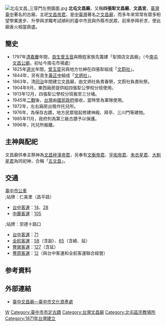 {{tw monument
|name=北屯文昌廟
|formername=
|image=Beitun Wenchang Temple.JPG
|imagename=文昌廟正殿
|othername=文昌宮、文昌祠、文蔚社、文炳社
|formalname=
|level=直轄市定古蹟
|class=閩南式廟宇
|time={{QIN}}[[同治|同治]]十年（1871年）
|location={{ROC-TW}}[[臺中市|臺中市]][[北屯區|北屯區]]昌平路2段41號
|open=06:30－20:00
|cost=免費
|website=
|reg_url =https://nchdb.boch.gov.tw/assets/advanceSearch/monument/19851127000007
}}
[[File:北屯文昌_三穿門左側牆面.jpg|thumb]]
'''北屯文昌廟'''，又稱'''四張犁文昌廟'''、'''文昌宮'''，[[臺灣|臺灣]][[臺中|臺中]]著名的古廟，主祀[[文昌帝君|文昌帝君]]，是[[中臺灣|中臺灣]]著名之[[文昌廟|文昌廟]]，而多年來常常有眾多盼望學業進步、升學與求職考試順利的臺中市民與外縣市民眾，前來參拜祈求，使此廟香火相當鼎盛。

==簡史==
*1797年[[清|清]][[嘉慶|嘉慶]]年間，[[貢生|貢生]][[曾玉音|曾玉音]]與簡姓家族先籌建「犁頭店文昌廟」（今[[南屯文昌公廟|南屯文昌公廟]]，初址今南屯市場處）
*1825年[[道光|道光]]年間，[[曾玉音|曾玉音]]另與地方仕紳在四張犁組成「[[文蔚社|文蔚社]]」。
*1844年，另有貢生[[黃正中|黃正中]]組成「[[文炳社|文炳社]]」。
*1863年，清[[同治|同治]]年間建立文昌廟，由文炳社負責春祭，文蔚社負責秋祭。
*1904年9月，東西廂房提供給四張犁公學校分班使用。
*1913年12月，四張犁公學校分班搬至三分埔。
*1945年[[二戰|二戰]]後，[[台灣|台灣]]由[[國民政府|國民政府]]接收，當時曾為軍隊使用。
*1972年，左右廂房出租作托兒所。
*1976年，為保存古蹟，地方民眾發起修建神殿、拜亭、三川門等建物。
*1985年11月，政府列為第三級古蹟予以保護。
*1996年，托兒所搬離。

==主神與配祀==
文昌廟供奉主祭神為[[文昌梓潼帝君|文昌梓潼帝君]]，另奉有[[文衡帝君|文衡帝君]]、[[孚佑帝君|孚佑帝君]]、[[朱衣星君|朱衣星君]]、[[大魁星君|大魁星君]]為同祀神，合稱「[[五文昌|五文昌]]」。

==交通==
;[[臺中市公車|臺中市公車]]
;;站牌：仁美里（昌平路）
*[[台中客運|台中客運]]：[[台中市公車14路|14]]、[[台中市公車28路|28]]
*[[中鹿客運|中鹿客運]]：[[台中市公車105路|105]]
;;站牌：崇德十路口
*[[台中客運|台中客運]]：[[台中市公車71路|71]]
*[[全航客運|全航客運]]：[[台中市公車58路|58]]（含副）、[[台中市公車65路|65]]（含繞、延）
*[[豐榮客運|豐榮客運]]：[[台中市公車127路|127]]（含延）
*[[豐原客運|豐原客運]]：[[台中市公車12路|12]]（與台中客運和全航客運聯合經營）

== 参考資料 ==
{{reflist}}

==外部連結==
{{Commons cat|Beitun Wenchang Temple}}
*[http://www.tchac.taichung.gov.tw/building?uid=33&pid=6 臺中文昌廟—臺中市文化資產處]{{Wayback|url=http://www.tchac.taichung.gov.tw/building?uid=33&pid=6 |date=20190115023527 }}

{{中華民國直轄市定古蹟}}
{{台中市文化資產}}

[[Category:台中市廟宇|W]]
[[Category:臺中市市定古蹟|Category:臺中市市定古蹟]]
[[Category:台灣文昌廟|Category:台灣文昌廟]]
[[Category:北屯區宗教場所|Category:北屯區宗教場所]]
[[Category:1871年台灣建立|Category:1871年台灣建立]]